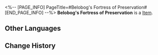 <%-- [PAGE_INFO]
PageTitle=#Belobog's Fortress of Preservation#
[END_PAGE_INFO] --%>
{{Item Infobox
|id          = 43045
|image       = Item Belobog's Fortress of Preservation.png
|type        = 
|invCategory = Relics
|rarity      = 3
|effect      = 
|description = The Everwinter Monument, the most obvious landmark in Belobog's Administrative District, is enclosed within the plane. Those passing this monument can all feel a distant and warm gaze protecting them.
|source1     = [[Simulated Universe: World 6 - Immersion Device Redemption]]
}}
'''Belobog's Fortress of Preservation''' is a [[Item]].

==Other Languages==
{{Other Languages
|en   = Belobog's Fortress of Preservation
|zhs  = 贝洛伯格的存护堡垒
|zht  = 貝洛伯格的存護堡壘
|ja   = ベロブルグの存護の砦
|ko   = 벨로보그 보존의 보루
|es   = Fortaleza de la Conservación de Belobog
|fr   = Forteresse de la Préservation de Belobog
|ru   = Форт Сохранения Белобога
|th   = Belobog's Fortress of Preservation
|vi   = Pháo Đài Bảo Hộ Belobog
|de   = Belobogs Festung der Bewahrung
|id   = Belobog's Fortress of Preservation
|pt   = Fortaleza da Preservação de Belobog
}}

==Change History==
{{Change History|2.0}}